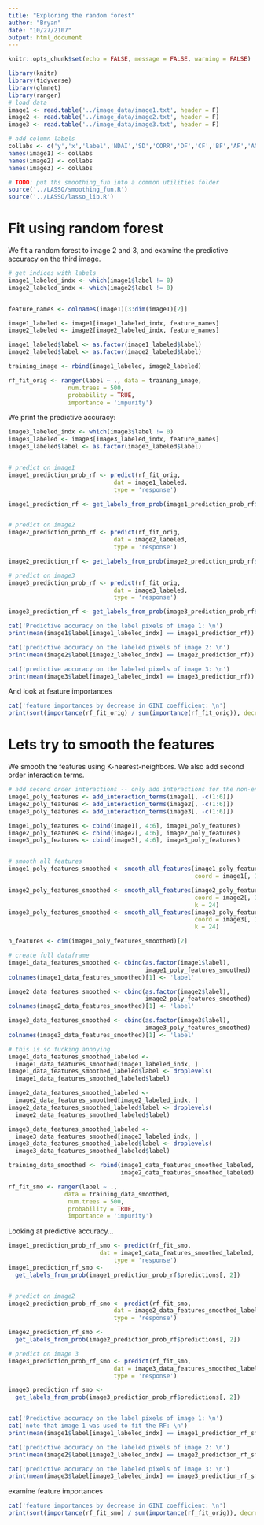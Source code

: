 ```yaml
---
title: "Exploring the random forest"
author: "Bryan"
date: "10/27/2107"
output: html_document
---
```



```r
knitr::opts_chunk$set(echo = FALSE, message = FALSE, warning = FALSE)
```


```r
library(knitr)
library(tidyverse)
library(glmnet)
library(ranger)
# load data
image1 <- read.table('../image_data/image1.txt', header = F)
image2 <- read.table('../image_data/image2.txt', header = F)
image3 <- read.table('../image_data/image3.txt', header = F)

# add column labels
collabs <- c('y','x','label','NDAI','SD','CORR','DF','CF','BF','AF','AN')
names(image1) <- collabs
names(image2) <- collabs
names(image3) <- collabs

```

```r
# TODO: put ths smoothing_fun into a common utilities folder
source('../LASSO/smoothing_fun.R')
source('../LASSO/lasso_lib.R')

```

# Fit using random forest
We fit a random forest to image 2 and 3, and examine the predictive accuracy on the third image. 

```r
# get indices with labels
image1_labeled_indx <- which(image1$label != 0)
image2_labeled_indx <- which(image2$label != 0)


feature_names <- colnames(image1)[3:dim(image1)[2]]

image1_labeled <- image1[image1_labeled_indx, feature_names]
image2_labeled <- image2[image2_labeled_indx, feature_names]

image1_labeled$label <- as.factor(image1_labeled$label)
image2_labeled$label <- as.factor(image2_labeled$label)

training_image <- rbind(image1_labeled, image2_labeled)

rf_fit_orig <- ranger(label ~ ., data = training_image, 
                 num.trees = 500, 
                 probability = TRUE, 
                 importance = 'impurity')
```

We print the predictive accuracy: 
```r
image3_labeled_indx <- which(image3$label != 0)
image3_labeled <- image3[image3_labeled_indx, feature_names]
image3_labeled$label <- as.factor(image3_labeled$label)


# predict on image1
image1_prediction_prob_rf <- predict(rf_fit_orig, 
                              dat = image1_labeled, 
                              type = 'response')

image1_prediction_rf <- get_labels_from_prob(image1_prediction_prob_rf$predictions[, 2])


# predict on image2
image2_prediction_prob_rf <- predict(rf_fit_orig, 
                              dat = image2_labeled, 
                              type = 'response')

image2_prediction_rf <- get_labels_from_prob(image2_prediction_prob_rf$predictions[, 2])

# predict on image3
image3_prediction_prob_rf <- predict(rf_fit_orig, 
                              dat = image3_labeled, 
                              type = 'response')

image3_prediction_rf <- get_labels_from_prob(image3_prediction_prob_rf$predictions[, 2])

cat('Predictive accuracy on the label pixels of image 1: \n')
print(mean(image1$label[image1_labeled_indx] == image1_prediction_rf))

cat('predictive accuracy on the labeled pixels of image 2: \n')
print(mean(image2$label[image2_labeled_indx] == image2_prediction_rf))

cat('predictive accuracy on the labeled pixels of image 3: \n')
print(mean(image3$label[image3_labeled_indx] == image3_prediction_rf))

```
And look at feature importances
```r
cat('feature importances by decrease in GINI coefficient: \n')
print(sort(importance(rf_fit_orig) / sum(importance(rf_fit_orig)), decreasing = T))
```


# Lets try to smooth the features
We smooth the features using K-nearest-neighbors. We also add second order interaction terms. 
```r
# add second order interactions -- only add interactions for the non-engineered features
image1_poly_features <- add_interaction_terms(image1[, -c(1:6)])
image2_poly_features <- add_interaction_terms(image2[, -c(1:6)])
image3_poly_features <- add_interaction_terms(image3[, -c(1:6)])

image1_poly_features <- cbind(image1[, 4:6], image1_poly_features)
image2_poly_features <- cbind(image2[, 4:6], image2_poly_features)
image3_poly_features <- cbind(image3[, 4:6], image3_poly_features)


# smooth all features 
image1_poly_features_smoothed <- smooth_all_features(image1_poly_features, 
                                                     coord = image1[, 1:2])

image2_poly_features_smoothed <- smooth_all_features(image2_poly_features, 
                                                     coord = image2[, 1:2], 
                                                     k = 24)
image3_poly_features_smoothed <- smooth_all_features(image3_poly_features, 
                                                     coord = image3[, 1:2], 
                                                     k = 24)

n_features <- dim(image1_poly_features_smoothed)[2]

# create full dataframe
image1_data_features_smoothed <- cbind(as.factor(image1$label),
                                       image1_poly_features_smoothed)
colnames(image1_data_features_smoothed)[1] <- 'label'

image2_data_features_smoothed <- cbind(as.factor(image2$label),
                                       image2_poly_features_smoothed)
colnames(image2_data_features_smoothed)[1] <- 'label'

image3_data_features_smoothed <- cbind(as.factor(image3$label),
                                       image3_poly_features_smoothed)
colnames(image3_data_features_smoothed)[1] <- 'label'

# this is so fucking annoying ... 
image1_data_features_smoothed_labeled <-
  image1_data_features_smoothed[image1_labeled_indx, ]
image1_data_features_smoothed_labeled$label <- droplevels(
  image1_data_features_smoothed_labeled$label)

image2_data_features_smoothed_labeled <-
  image2_data_features_smoothed[image2_labeled_indx, ]
image2_data_features_smoothed_labeled$label <- droplevels(
  image2_data_features_smoothed_labeled$label)

image3_data_features_smoothed_labeled <-
  image3_data_features_smoothed[image3_labeled_indx, ]
image3_data_features_smoothed_labeled$label <- droplevels(
  image3_data_features_smoothed_labeled$label)

training_data_smoothed <- rbind(image1_data_features_smoothed_labeled,
                                image2_data_features_smoothed_labeled)

rf_fit_smo <- ranger(label ~ ., 
                data = training_data_smoothed, 
                 num.trees = 500, 
                 probability = TRUE, 
                 importance = 'impurity')

```

Looking at predictive accuracy...
```r
image1_prediction_prob_rf_smo <- predict(rf_fit_smo,  
                          dat = image1_data_features_smoothed_labeled, 
                              type = 'response')
image1_prediction_rf_smo <-
  get_labels_from_prob(image1_prediction_prob_rf$predictions[, 2])


# predict on image2
image2_prediction_prob_rf_smo <- predict(rf_fit_smo, 
                              dat = image2_data_features_smoothed_labeled, 
                              type = 'response')

image2_prediction_rf_smo <-
  get_labels_from_prob(image2_prediction_prob_rf$predictions[, 2])

# predict on image 3
image3_prediction_prob_rf_smo <- predict(rf_fit_smo, 
                              dat = image3_data_features_smoothed_labeled, 
                              type = 'response')

image3_prediction_rf_smo <-
  get_labels_from_prob(image3_prediction_prob_rf$predictions[, 2])


cat('Predictive accuracy on the label pixels of image 1: \n')
cat('note that image 1 was used to fit the RF: \n')
print(mean(image1$label[image1_labeled_indx] == image1_prediction_rf_smo))

cat('predictive accuracy on the labeled pixels of image 2: \n')
print(mean(image2$label[image2_labeled_indx] == image2_prediction_rf_smo))

cat('predictive accuracy on the labeled pixels of image 3: \n')
print(mean(image3$label[image3_labeled_indx] == image3_prediction_rf_smo))

```

examine feature importances
```r
cat('feature importances by decrease in GINI coefficient: \n')
print(sort(importance(rf_fit_smo) / sum(importance(rf_fit_orig)), decreasing = T))

```

```r

```


